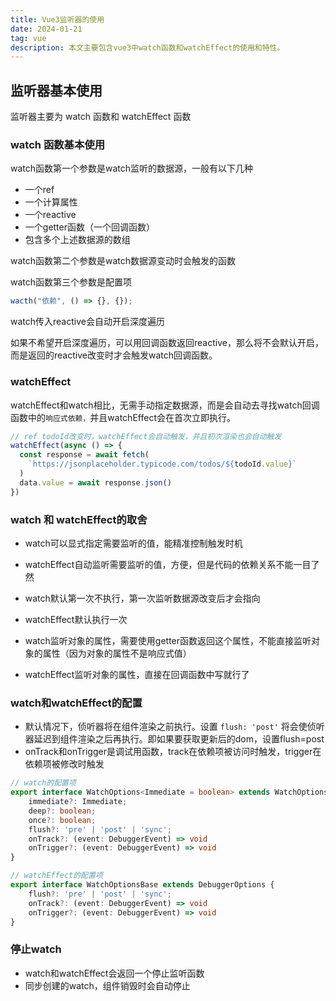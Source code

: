```yaml
---
title: Vue3监听器的使用
date: 2024-01-21
tag: vue
description: 本文主要包含vue3中watch函数和watchEffect的使用和特性。
---
```


## 监听器基本使用

监听器主要为 watch 函数和 watchEffect 函数

### watch 函数基本使用

watch函数第一个参数是watch监听的数据源，一般有以下几种

- 一个ref
- 一个计算属性
- 一个reactive
- 一个getter函数（一个回调函数）
- 包含多个上述数据源的数组

watch函数第二个参数是watch数据源变动时会触发的函数

watch函数第三个参数是配置项

```js
wacth("依赖", () => {}, {});
```

watch传入reactive会自动开启深度遍历

如果不希望开启深度遍历，可以用回调函数返回reactive，那么将不会默认开启，而是返回的reactive改变时才会触发watch回调函数。

<Alert type="warn" msg="watch监听一个reactive对象时，默认会给config配置开启deep，即会自动去遍历深层属性的改变，会影响性能。" />

### watchEffect

watchEffect和watch相比，无需手动指定数据源，而是会自动去寻找watch回调函数中的`响应式依赖，`并且watchEffect会在首次立即执行。

```js
// ref todoId改变时，watchEffect会自动触发，并且初次渲染也会自动触发
watchEffect(async () => {
  const response = await fetch(
    `https://jsonplaceholder.typicode.com/todos/${todoId.value}`
  )
  data.value = await response.json()
})
```

### watch 和 watchEffect的取舍

- watch可以显式指定需要监听的值，能精准控制触发时机
- watchEffect自动监听需要监听的值，方便，但是代码的依赖关系不能一目了然



- watch默认第一次不执行，第一次监听数据源改变后才会指向
- watchEffect默认执行一次



- watch监听对象的属性，需要使用getter函数返回这个属性，不能直接监听对象的属性（因为对象的属性不是响应式值）
- watchEffect监听对象的属性，直接在回调函数中写就行了



### watch和watchEffect的配置

- 默认情况下，侦听器将在组件渲染之前执行。设置 `flush: 'post'` 将会使侦听器延迟到组件渲染之后再执行。即如果要获取更新后的dom，设置flush=post
- onTrack和onTrigger是调试用函数，track在依赖项被访问时触发，trigger在依赖项被修改时触发

```ts
// watch的配置项
export interface WatchOptions<Immediate = boolean> extends WatchOptionsBase {
    immediate?: Immediate;
    deep?: boolean;
    once?: boolean;
    flush?: 'pre' | 'post' | 'sync';
    onTrack?: (event: DebuggerEvent) => void
    onTrigger?: (event: DebuggerEvent) => void
}

// watchEffect的配置项
export interface WatchOptionsBase extends DebuggerOptions {
    flush?: 'pre' | 'post' | 'sync';
    onTrack?: (event: DebuggerEvent) => void
    onTrigger?: (event: DebuggerEvent) => void
}
```

### 停止watch

- watch和watchEffect会返回一个停止监听函数
- 同步创建的watch，组件销毁时会自动停止

